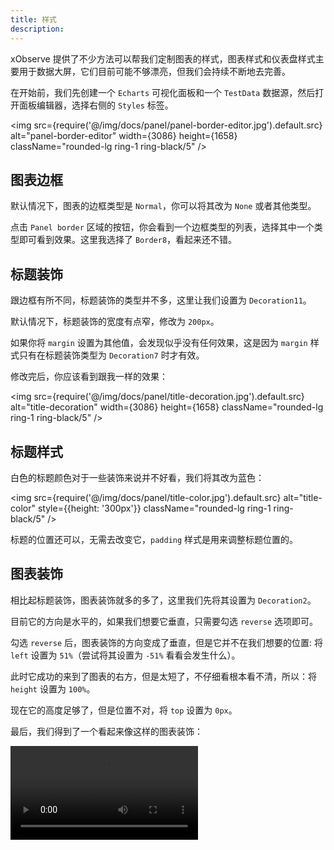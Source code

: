 ```yaml
---
title: 样式
description: 
---
```



xObserve 提供了不少方法可以帮我们定制图表的样式，图表样式和仪表盘样式主要用于数据大屏，它们目前可能不够漂亮，但我们会持续不断地去完善。

在开始前，我们先创建一个 `Echarts` 可视化面板和一个 `TestData` 数据源，然后打开面板编辑器，选择右侧的 `Styles` 标签。

<img src={require('@/img/docs/panel/panel-border-editor.jpg').default.src} alt="panel-border-editor" width={3086} height={1658} className="rounded-lg ring-1 ring-black/5" />


## 图表边框

默认情况下，图表的边框类型是 `Normal`，你可以将其改为 `None` 或者其他类型。

点击 `Panel border` 区域的按钮，你会看到一个边框类型的列表，选择其中一个类型即可看到效果。这里我选择了 `Border8`，看起来还不错。

## 标题装饰

跟边框有所不同，标题装饰的类型并不多，这里让我们设置为 `Decoration11`。

默认情况下，标题装饰的宽度有点窄，修改为 `200px`。

如果你将 `margin` 设置为其他值，会发现似乎没有任何效果，这是因为 `margin` 样式只有在标题装饰类型为 `Decoration7` 时才有效。

修改完后，你应该看到跟我一样的效果：

<img src={require('@/img/docs/panel/title-decoration.jpg').default.src} alt="title-decoration" width={3086} height={1658} className="rounded-lg ring-1 ring-black/5" />


## 标题样式

白色的标题颜色对于一些装饰来说并不好看，我们将其改为蓝色：

<img src={require('@/img/docs/panel/title-color.jpg').default.src} alt="title-color" style={{height: '300px'}} className="rounded-lg ring-1 ring-black/5" />


标题的位置还可以，无需去改变它，`padding` 样式是用来调整标题位置的。

## 图表装饰

相比起标题装饰，图表装饰就多的多了，这里我们先将其设置为 `Decoration2`。

目前它的方向是水平的，如果我们想要它垂直，只需要勾选 `reverse` 选项即可。

勾选 `reverse` 后，图表装饰的方向变成了垂直，但是它并不在我们想要的位置: 将 `left` 设置为 `51%`（尝试将其设置为 `-51%` 看看会发生什么）。

此时它成功的来到了图表的右方，但是太短了，不仔细看根本看不清，所以：将 `height` 设置为 `100%`。

现在它的高度足够了，但是位置不对，将 `top` 设置为 `0px`。

最后，我们得到了一个看起来像这样的图表装饰：

<video controls autoPlay src="/docs/style-final.mov" />

